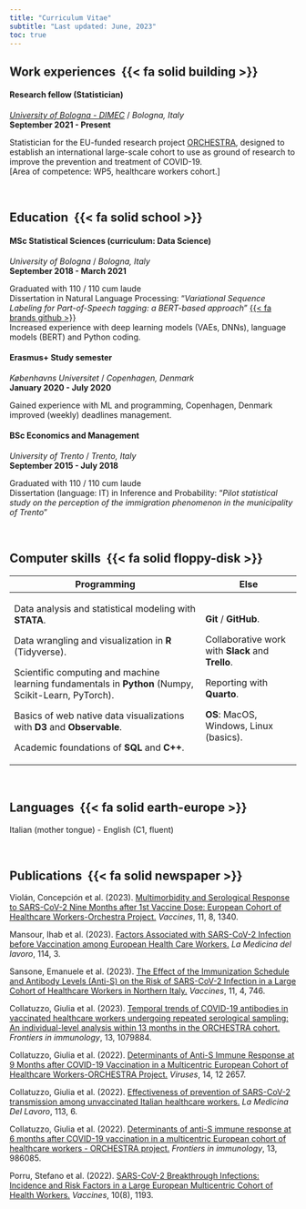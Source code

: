 ```yaml
---
title: "Curriculum Vitae"
subtitle: "Last updated: June, 2023"
toc: true
---
```


## Work experiences  {{< fa solid building >}}

#### Research fellow (Statistician)

[*University of Bologna - DIMEC*](https://dimec.unibo.it/it/index.html) / *Bologna, Italy*\
**September 2021 - Present**

Statistician for the EU-funded research project [ORCHESTRA](https://orchestra-cohort.eu/), designed to establish an international large-scale cohort to use as ground of research to improve the prevention and treatment of COVID-19.  \
\[Area of competence: WP5, healthcare workers cohort.\]

&nbsp;

## Education  {{< fa solid school >}}

#### MSc Statistical Sciences (curriculum: Data Science)

*University of Bologna* / *Bologna, Italy*\
**September 2018 - March 2021**

Graduated with 110 / 110 cum laude\
Dissertation in Natural Language Processing: "*Variational Sequence Labeling for Part-of-Speech tagging: a BERT-based approach*" [{{< fa brands github >}}](https://github.com/giorgia-dit/vsl)\
Increased experience with deep learning models (VAEs, DNNs), language models (BERT) and Python coding.

#### Erasmus+ Study semester

*Københavns Universitet* / *Copenhagen, Denmark*\
**January 2020 - July 2020**

Gained experience with ML and programming, Copenhagen, Denmark improved (weekly) deadlines management.

#### BSc Economics and Management

*University of Trento* / *Trento, Italy*\
**September 2015 - July 2018**

Graduated with 110 / 110 cum laude\
Dissertation (language: IT) in Inference and Probability: "*Pilot statistical study on the perception of the immigration phenomenon in the municipality of Trento*"

&nbsp;

## Computer skills  {{< fa solid floppy-disk >}}

+------------------------------------------------------------------------------------------------------+---------------------------------------------------+
| Programming                                                                                          | Else                                              |
+======================================================================================================+===================================================+
| Data analysis and statistical modeling with **STATA**.                                               | **Git** / **GitHub**.                             |
|                                                                                                      |                                                   |
| Data wrangling and visualization in **R** (Tidyverse).                                               | Collaborative work with **Slack** and **Trello**. |
|                                                                                                      |                                                   |
| Scientific computing and machine learning fundamentals in **Python** (Numpy, Scikit-Learn, PyTorch). | Reporting with **Quarto**.                        |
|                                                                                                      |                                                   |
| Basics of web native data visualizations with **D3** and **Observable**.                             | **OS**: MacOS, Windows, Linux (basics).           |
|                                                                                                      |                                                   |
| Academic foundations of **SQL** and **C++**.                                                         |                                                   |
+------------------------------------------------------------------------------------------------------+---------------------------------------------------+

&nbsp;

## Languages  {{< fa solid earth-europe >}}

Italian (mother tongue) - English (C1, fluent)

&nbsp;

## Publications  {{< fa solid newspaper >}}

Violán, Concepción et al. (2023). [Multimorbidity and Serological Response to SARS-CoV-2 Nine Months after 1st Vaccine Dose: European Cohort of Healthcare Workers-Orchestra Project.](https://pubmed.ncbi.nlm.nih.gov/37631908/) *Vaccines*, 11, 8, 1340.

Mansour, Ihab et al. (2023). [Factors Associated with SARS-CoV-2 Infection before Vaccination among European Health Care Workers.](https://pubmed.ncbi.nlm.nih.gov/37309880/) *La Medicina del lavoro*, 114, 3.

Sansone, Emanuele et al. (2023). [The Effect of the Immunization Schedule and Antibody Levels (Anti-S) on the Risk of SARS-CoV-2 Infection in a Large Cohort of Healthcare Workers in Northern Italy.](https://pubmed.ncbi.nlm.nih.gov/37122701/) *Vaccines*, 11, 4, 746.

Collatuzzo, Giulia et al. (2023). [Temporal trends of COVID-19 antibodies in vaccinated healthcare workers undergoing repeated serological sampling: An individual-level analysis within 13 months in the ORCHESTRA cohort.](https://pubmed.ncbi.nlm.nih.gov/36713452/) *Frontiers in immunology*, 13, 1079884.

Collatuzzo, Giulia et al. (2022). [Determinants of Anti-S Immune Response at 9 Months after COVID-19 Vaccination in a Multicentric European Cohort of Healthcare Workers-ORCHESTRA Project.](https://pubmed.ncbi.nlm.nih.gov/36560660/) *Viruses*, 14, 12 2657.

Collatuzzo, Giulia et al. (2022). [Effectiveness of prevention of SARS-CoV-2 transmission among unvaccinated Italian healthcare workers.](https://pubmed.ncbi.nlm.nih.gov/36475504/) *La Medicina Del Lavoro*, 113, 6.

Collatuzzo, Giulia et al. (2022). [Determinants of anti-S immune response at 6 months after COVID-19 vaccination in a multicentric European cohort of healthcare workers - ORCHESTRA project.](https://pubmed.ncbi.nlm.nih.gov/36248889/) *Frontiers in immunology*, 13, 986085.

Porru, Stefano et al. (2022). [SARS-CoV-2 Breakthrough Infections: Incidence and Risk Factors in a Large European Multicentric Cohort of Health Workers.](https://pubmed.ncbi.nlm.nih.gov/36016081/) *Vaccines*, 10(8), 1193.